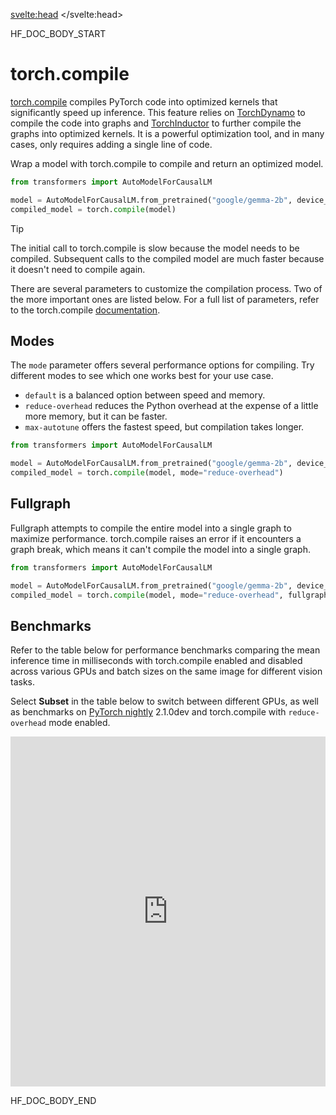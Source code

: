<script lang="ts">
let fw: "pt" | "tf" = "pt";
onMount(() => {
    const urlParams = new URLSearchParams(window.location.search);
    fw = urlParams.get("fw") || "pt";
});
</script>
<svelte:head>
  <meta name="hf:doc:metadata" content={metadata} >
</svelte:head>

<!--HF DOCBUILD BODY START-->

HF_DOC_BODY_START

<!--Copyright 2024 The HuggingFace Team. All rights reserved.

Licensed under the Apache License, Version 2.0 (the "License"); you may not use this file except in compliance with
the License. You may obtain a copy of the License at

http://www.apache.org/licenses/LICENSE-2.0

Unless required by applicable law or agreed to in writing, software distributed under the License is distributed on
an "AS IS" BASIS, WITHOUT WARRANTIES OR CONDITIONS OF ANY KIND, either express or implied. See the License for the

⚠️ Note that this file is in Markdown but contain specific syntax for our doc-builder (similar to MDX) that may not be
rendered properly in your Markdown viewer.

-->

# torch.compile

[torch.compile](https://pytorch.org/tutorials/intermediate/torch_compile_tutorial.html) compiles PyTorch code into optimized kernels that significantly speed up inference. This feature relies on [TorchDynamo](https://pytorch.org/docs/stable/torch.compiler_dynamo_overview.html) to compile the code into graphs and [TorchInductor](https://dev-discuss.pytorch.org/t/torchinductor-a-pytorch-native-compiler-with-define-by-run-ir-and-symbolic-shapes/747) to further compile the graphs into optimized kernels. It is a powerful optimization tool, and in many cases, only requires adding a single line of code.

Wrap a model with torch.compile to compile and return an optimized model.

```py
from transformers import AutoModelForCausalLM

model = AutoModelForCausalLM.from_pretrained("google/gemma-2b", device_map="auto")
compiled_model = torch.compile(model)
```

> [!TIP]
> The initial call to torch.compile is slow because the model needs to be compiled. Subsequent calls to the compiled model are much faster because it doesn't need to compile again.

There are several parameters to customize the compilation process. Two of the more important ones are listed below. For a full list of parameters, refer to the torch.compile [documentation](https://pytorch.org/docs/stable/generated/torch.compile.html).

## Modes

The `mode` parameter offers several performance options for compiling. Try different modes to see which one works best for your use case.

- `default` is a balanced option between speed and memory.
- `reduce-overhead` reduces the Python overhead at the expense of a little more memory, but it can be faster.
- `max-autotune` offers the fastest speed, but compilation takes longer.

```py
from transformers import AutoModelForCausalLM

model = AutoModelForCausalLM.from_pretrained("google/gemma-2b", device_map="auto")
compiled_model = torch.compile(model, mode="reduce-overhead")
```

## Fullgraph

Fullgraph attempts to compile the entire model into a single graph to maximize performance. torch.compile raises an error if it encounters a graph break, which means it can't compile the model into a single graph.

```py
from transformers import AutoModelForCausalLM

model = AutoModelForCausalLM.from_pretrained("google/gemma-2b", device_map="auto")
compiled_model = torch.compile(model, mode="reduce-overhead", fullgraph=True)
```

## Benchmarks

Refer to the table below for performance benchmarks comparing the mean inference time in milliseconds with torch.compile enabled and disabled across various GPUs and batch sizes on the same image for different vision tasks.

Select **Subset** in the table below to switch between different GPUs, as well as benchmarks on [PyTorch nightly](https://download.pytorch.org/whl/nightly/cu118) 2.1.0dev and torch.compile with `reduce-overhead` mode enabled.

<iframe
  src="https://huggingface.co/datasets/stevhliu/compile-benchmarks/embed/viewer/t4/train"
  frameborder="0"
  width="100%"
  height="560px"
></iframe>


<!--HF DOCBUILD BODY END-->

HF_DOC_BODY_END

